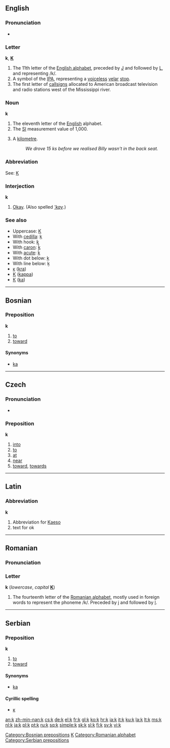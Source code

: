 {{see|K}}
{{wikipedia}}
==English==

===Pronunciation===
*{{audio|en-us-k.ogg|Audio (US)}}


===Letter===
'''k''', '''[[K]]'''

# The 11th letter of the [[Appendix:Roman script|English alphabet]], preceded by [[J]] and followed by [[L]], and representing /k/.
# A symbol of the [[IPA]], representing a [[voiceless]] [[velar]] [[stop]].
# The first letter of [[callsign]]s allocated to American broadcast television and radio stations west of the Mississippi river.

===Noun===
'''k'''

# The eleventh letter of the [[English]] alphabet.
# The [[SI]] measurement value of 1,000.
# {{colloquial}} A [[kilometre]].
#: ''We drove 15 ks before we realised Billy wasn't in the back seat.''

===Abbreviation===
See: [[K]]

===Interjection===
'''k'''

# {{colloquial}} [[Okay]]. (Also spelled ''[['kay]]''.)

===See also===
*Uppercase: [[K]]
*With [[cedilla]]: [[ķ]]
*With hook: [[ƙ]]
*With [[caron]]: [[ǩ]]
*With [[acute]]: [[ḱ]]
*With dot below: [[ḳ]]
*With line below: [[ḵ]]
*[[ĸ]] ([[kra]])
*[[Κ]] ([[kappa]])
*[[К]] ([[ka]])

----

==Bosnian==

===Preposition===
'''k'''

# [[to]]
# [[toward]]

====Synonyms====
*[[ka#Bosnian|ka]]

[[Category:Bosnian prepositions]]

----

==Czech==

===Pronunciation===
*{{audio|Cs-k.ogg|audio}}

===Preposition===
'''k'''

# [[into]]
# [[to]]
# [[at]]
# [[near]]
# [[toward]], [[towards]]

----

==Latin==

===Abbreviation===
'''k'''

# Abbreviation for [[Kaeso]]
# text for ok

[[Category:Latin letters|K]]

----

==Romanian==

===Pronunciation===
{{IPA|/ka/|lang=ro}}

===Letter===
'''k''' (''lowercase'', ''capital'' '''[[K]]''')

# The fourteenth letter of the [[Romanian alphabet]], mostly used in foreign words to represent the phoneme /k/. Preceded by [[j]] and followed by [[l]].

[[Category:Romanian alphabet]]

----

==Serbian==

===Preposition===
'''k'''

# [[to]]
# [[toward]]

====Synonyms====
*[[ka#Serbian|ka]]

====Cyrillic spelling====
*[[к#Serbian|к]]

[[Category:Serbian prepositions]]

[[an:k]]
[[zh-min-nan:k]]
[[cs:k]]
[[de:k]]
[[el:k]]
[[fr:k]]
[[gl:k]]
[[ko:k]]
[[hr:k]]
[[ia:k]]
[[it:k]]
[[ku:k]]
[[la:k]]
[[lt:k]]
[[ms:k]]
[[nl:k]]
[[ja:k]]
[[pl:k]]
[[pt:k]]
[[ru:k]]
[[sq:k]]
[[simple:k]]
[[sk:k]]
[[sl:k]]
[[fi:k]]
[[sv:k]]
[[vi:k]]